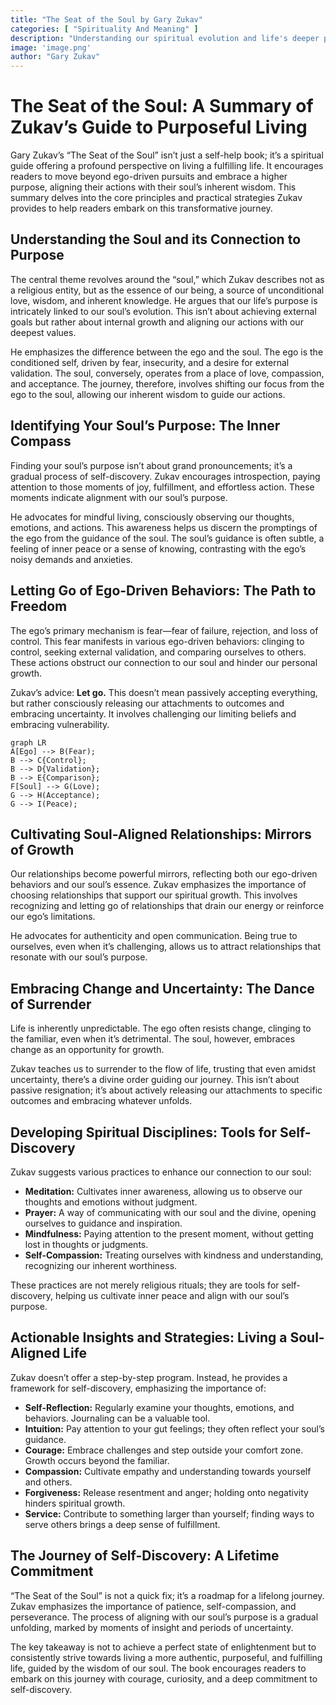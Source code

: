 ```yaml
---
title: "The Seat of the Soul by Gary Zukav"
categories: [ "Spirituality And Meaning" ]
description: "Understanding our spiritual evolution and life's deeper purpose"
image: 'image.png'
author: "Gary Zukav"
---
```

# The Seat of the Soul: A Summary of Zukav's Guide to Purposeful Living

Gary Zukav's "The Seat of the Soul" isn't just a self-help book; it's a spiritual guide offering a profound perspective on living a fulfilling life.  It encourages readers to move beyond ego-driven pursuits and embrace a higher purpose, aligning their actions with their soul's inherent wisdom. This summary delves into the core principles and practical strategies Zukav provides to help readers embark on this transformative journey.

## Understanding the Soul and its Connection to Purpose

The central theme revolves around the "soul," which Zukav describes not as a religious entity, but as the essence of our being, a source of unconditional love, wisdom, and inherent knowledge.  He argues that our life's purpose is intricately linked to our soul's evolution.  This isn't about achieving external goals but rather about internal growth and aligning our actions with our deepest values.

He emphasizes the difference between the ego and the soul. The ego is the conditioned self, driven by fear, insecurity, and a desire for external validation.  The soul, conversely, operates from a place of love, compassion, and acceptance.  The journey, therefore, involves shifting our focus from the ego to the soul, allowing our inherent wisdom to guide our actions.

## Identifying Your Soul's Purpose: The Inner Compass

Finding your soul's purpose isn't about grand pronouncements; it's a gradual process of self-discovery.  Zukav encourages introspection, paying attention to those moments of joy, fulfillment, and effortless action. These moments indicate alignment with our soul's purpose.

He advocates for mindful living, consciously observing our thoughts, emotions, and actions. This awareness helps us discern the promptings of the ego from the guidance of the soul.  The soul's guidance is often subtle, a feeling of inner peace or a sense of knowing, contrasting with the ego's noisy demands and anxieties.


##  Letting Go of Ego-Driven Behaviors:  The Path to Freedom

The ego's primary mechanism is fear—fear of failure, rejection, and loss of control. This fear manifests in various ego-driven behaviors: clinging to control, seeking external validation, and comparing ourselves to others.  These actions obstruct our connection to our soul and hinder our personal growth.

Zukav's advice:  **Let go.**  This doesn't mean passively accepting everything, but rather consciously releasing our attachments to outcomes and embracing uncertainty. It involves challenging our limiting beliefs and embracing vulnerability.

```mermaid
graph LR
A[Ego] --> B(Fear);
B --> C{Control};
B --> D{Validation};
B --> E{Comparison};
F[Soul] --> G(Love);
G --> H(Acceptance);
G --> I(Peace);
```

## Cultivating Soul-Aligned Relationships:  Mirrors of Growth

Our relationships become powerful mirrors, reflecting both our ego-driven behaviors and our soul's essence.  Zukav emphasizes the importance of choosing relationships that support our spiritual growth. This involves recognizing and letting go of relationships that drain our energy or reinforce our ego's limitations.


He advocates for authenticity and open communication.  Being true to ourselves, even when it's challenging, allows us to attract relationships that resonate with our soul's purpose.

## Embracing Change and Uncertainty:  The Dance of Surrender

Life is inherently unpredictable.  The ego often resists change, clinging to the familiar, even when it's detrimental.  The soul, however, embraces change as an opportunity for growth.

Zukav teaches us to surrender to the flow of life, trusting that even amidst uncertainty, there's a divine order guiding our journey. This isn't about passive resignation; it's about actively releasing our attachments to specific outcomes and embracing whatever unfolds.

##  Developing Spiritual Disciplines:  Tools for Self-Discovery

Zukav suggests various practices to enhance our connection to our soul:

* **Meditation:**  Cultivates inner awareness, allowing us to observe our thoughts and emotions without judgment.
* **Prayer:**  A way of communicating with our soul and the divine, opening ourselves to guidance and inspiration.
* **Mindfulness:**  Paying attention to the present moment, without getting lost in thoughts or judgments.
* **Self-Compassion:**  Treating ourselves with kindness and understanding, recognizing our inherent worthiness.

These practices are not merely religious rituals; they are tools for self-discovery, helping us cultivate inner peace and align with our soul's purpose.


## Actionable Insights and Strategies:  Living a Soul-Aligned Life


Zukav doesn't offer a step-by-step program. Instead, he provides a framework for self-discovery, emphasizing the importance of:


* **Self-Reflection:** Regularly examine your thoughts, emotions, and behaviors.  Journaling can be a valuable tool.
* **Intuition:** Pay attention to your gut feelings; they often reflect your soul's guidance.
* **Courage:** Embrace challenges and step outside your comfort zone.  Growth occurs beyond the familiar.
* **Compassion:** Cultivate empathy and understanding towards yourself and others.
* **Forgiveness:** Release resentment and anger; holding onto negativity hinders spiritual growth.
* **Service:**  Contribute to something larger than yourself; finding ways to serve others brings a deep sense of fulfillment.


## The Journey of Self-Discovery:  A Lifetime Commitment


"The Seat of the Soul" is not a quick fix; it’s a roadmap for a lifelong journey. Zukav emphasizes the importance of patience, self-compassion, and perseverance.  The process of aligning with our soul's purpose is a gradual unfolding, marked by moments of insight and periods of uncertainty.  


The key takeaway is not to achieve a perfect state of enlightenment but to consistently strive towards living a more authentic, purposeful, and fulfilling life, guided by the wisdom of our soul.  The book encourages readers to embark on this journey with courage, curiosity, and a deep commitment to self-discovery.


